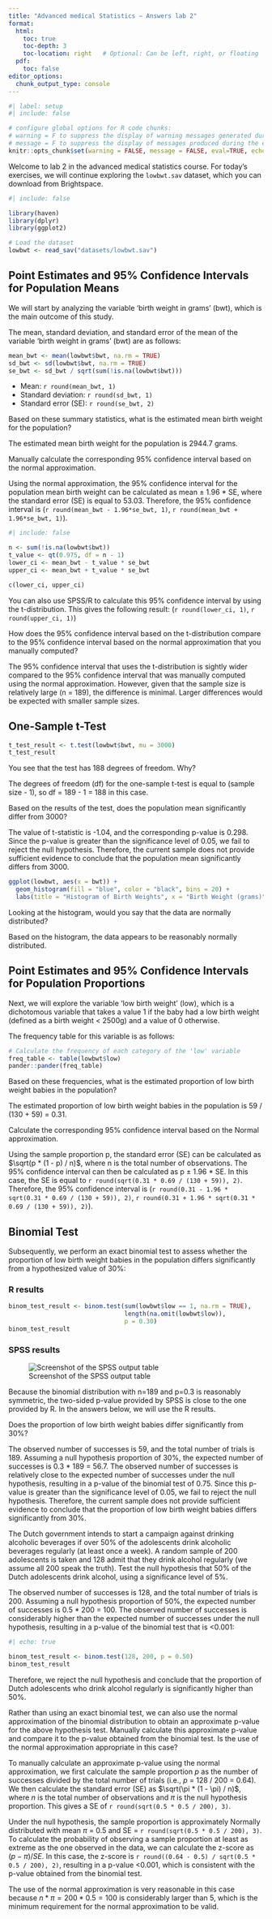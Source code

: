 ```yaml
---
title: "Advanced medical Statistics – Answers lab 2"
format: 
  html:
    toc: true       
    toc-depth: 3    
    toc-location: right   # Optional: Can be left, right, or floating    
  pdf:
    toc: false      
editor_options:
  chunk_output_type: console
---
```


```r
#| label: setup
#| include: false

# configure global options for R code chunks:
# warning = F to suppress the display of warning messages generated during the execution of code chunks
# message = F to suppress the display of messages produced during the execution of code chunks
knitr::opts_chunk$set(warning = FALSE, message = FALSE, eval=TRUE, echo = FALSE)
```

Welcome to lab 2 in the advanced medical statistics course. For today’s exercises, we will continue exploring the `lowbwt.sav` dataset, which you can download from Brightspace. 

```r
#| include: false

library(haven)
library(dplyr)
library(ggplot2)

# Load the dataset
lowbwt <- read_sav("datasets/lowbwt.sav")
```

## Point Estimates and 95% Confidence Intervals for Population Means

We will start by analyzing the variable 'birth weight in grams' (bwt), which is the main outcome of this study.

The mean, standard deviation, and standard error of the mean of the variable 'birth weight in grams' (bwt) are as follows:

```r
mean_bwt <- mean(lowbwt$bwt, na.rm = TRUE)
sd_bwt <- sd(lowbwt$bwt, na.rm = TRUE)
se_bwt <- sd_bwt / sqrt(sum(!is.na(lowbwt$bwt)))
```

- Mean: `r round(mean_bwt, 1)`
- Standard deviation: `r round(sd_bwt, 1)`
- Standard error (SE): `r round(se_bwt, 2)`

::: {.callout-important icon=false title="Question 1"}
Based on these summary statistics, what is the estimated mean birth weight for the population?
:::

::: {.callout-tip icon=false title="Answer question 1"}
The estimated mean birth weight for the population is 2944.7 grams.
:::

::: {.callout-important icon=false title="Question 2"}
Manually calculate the corresponding 95% confidence interval based on the normal approximation.
:::

::: {.callout-tip icon=false title="Answer question 2"}
Using the normal approximation, the 95% confidence interval for the population mean birth weight can be calculated as mean ± 1.96 * SE, where the standard error (SE) is equal to 53.03. Therefore, the 95% confidence interval is (`r round(mean_bwt - 1.96*se_bwt, 1)`, `r round(mean_bwt + 1.96*se_bwt, 1)`).
:::

```r
#| include: false

n <- sum(!is.na(lowbwt$bwt))
t_value <- qt(0.975, df = n - 1)
lower_ci <- mean_bwt - t_value * se_bwt
upper_ci <- mean_bwt + t_value * se_bwt

c(lower_ci, upper_ci)
```

You can also use SPSS/R to calculate this 95% confidence interval by using the t-distribution. This gives the following result:
(`r round(lower_ci, 1)`, `r round(upper_ci, 1)`)

::: {.callout-important icon=false title="Question 3"}
How does the 95% confidence interval based on the t-distribution compare to the 95% confidence interval based on the normal approximation that you manually computed?
:::

::: {.callout-tip icon=false title="Answer question 3"}
The 95% confidence interval that uses the t-distribution is sightly wider compared to the 95% confidence interval that was manually computed using the normal approximation. However, given that the sample size is relatively large (n = 189), the difference is minimal. Larger differences would be expected with smaller sample sizes.
:::

## One-Sample t-Test

```r
t_test_result <- t.test(lowbwt$bwt, mu = 3000)
t_test_result
```

::: {.callout-important icon=false title="Question 4"}
You see that the test has 188 degrees of freedom. Why?
:::

::: {.callout-tip icon=false title="Answer question 5"}
The degrees of freedom (df) for the one-sample t-test is equal to (sample size - 1), so df = 189 - 1 = 188 in this case.
:::

::: {.callout-important icon=false title="Question 5"}
Based on the results of the test, does the population mean significantly differ from 3000?
:::

::: {.callout-tip icon=false title="Answer question 5"}
The value of t-statistic is -1.04, and the corresponding p-value is 0.298. Since the p-value is greater than the significance level of 0.05, we fail to reject the null hypothesis. Therefore, the current sample does not provide sufficient evidence to conclude that the population mean significantly differs from 3000.
:::

```r
ggplot(lowbwt, aes(x = bwt)) +
  geom_histogram(fill = "blue", color = "black", bins = 20) +
  labs(title = "Histogram of Birth Weights", x = "Birth Weight (grams)", y = "Frequency")
```

::: {.callout-important icon=false title="Question 6"}
Looking at the histogram, would you say that the data are normally distributed?
:::

::: {.callout-tip icon=false title="Answer question 6"}
Based on the histogram, the data appears to be reasonably normally distributed.
:::

## Point Estimates and 95% Confidence Intervals for Population Proportions

Next, we will explore the variable 'low birth weight' (low), which is a dichotomous variable that takes a value 1 if the baby had a low birth weight (defined as a birth weight < 2500g) and a value of 0 otherwise.

The frequency table for this variable is as follows:

```r
# Calculate the frequency of each category of the 'low' variable
freq_table <- table(lowbwt$low)
pander::pander(freq_table)
```

::: {.callout-important icon=false title="Question 7"}
Based on these frequencies, what is the estimated proportion of low birth weight babies in the population?
:::

::: {.callout-tip icon=false title="Answer question 7"}
The estimated proportion of low birth weight babies in the population is 59 / (130 + 59) = 0.31.
:::

::: {.callout-important icon=false title="Question 8"}
Calculate the corresponding 95% confidence interval based on the Normal approximation.
:::

::: {.callout-tip icon=false title="Answer question 8"}
Using the sample proportion p, the standard error (SE) can be calculated as $\sqrt(p * (1 - p) / n)$, where n is the total number of observations. The 95% confidence interval can then be calculated as p ± 1.96 * SE. In this case, the SE is equal to `r round(sqrt(0.31 * 0.69 / (130 + 59)), 2)`. Therefore, the 95% confidence interval is (`r round(0.31 - 1.96 * sqrt(0.31 * 0.69 / (130 + 59)), 2)`, `r round(0.31 + 1.96 * sqrt(0.31 * 0.69 / (130 + 59)), 2)`).
:::

## Binomial Test

Subsequently, we perform an exact binomial test to assess whether the proportion of low birth weight babies in the population differs significantly from a hypothesized value of 30%:

### R results

```r
binom_test_result <- binom.test(sum(lowbwt$low == 1, na.rm = TRUE),
                                length(na.omit(lowbwt$low)),
                                p = 0.30)
binom_test_result
```

### SPSS results

![Screenshot of the SPSS output table](images/SPSS_lab2_q9.PNG)

Because the binomial distribution with n=189 and p=0.3 is reasonably symmetric, the two-sided p-value provided by SPSS is close to the one provided by R. In the answers below, we will use the R results.

::: {.callout-important icon=false title="Question 9"}
Does the proportion of low birth weight babies differ significantly from 30%?
:::

::: {.callout-tip icon=false title="Answer question 9"}
The observed number of successes is 59, and the total number of trials is 189. Assuming a null hypothesis proportion of 30%, the expected number of successes is 0.3 * 189 = 56.7. The observed number of successes is relatively close to the expected number of successes under the null hypothesis, resulting in a p-value of the binomial test of 0.75. Since this p-value is greater than the significance level of 0.05, we fail to reject the null hypothesis. Therefore, the current sample does not provide sufficient evidence to conclude that the proportion of low birth weight babies differs significantly from 30%.
:::

::: {.callout-important icon=false title="Question 10"}
The Dutch government intends to start a campaign against drinking alcoholic beverages if over 50% of the adolescents drink alcoholic beverages regularly (at least once a week). A random sample of 200 adolescents is taken and 128 admit that they drink alcohol regularly (we assume all 200 speak the truth). Test the null hypothesis that 50% of the Dutch adolescents drink alcohol, using a significance level of 5%.
:::

::: {.callout-tip icon=false title="Answer question 10"}
The observed number of successes is 128, and the total number of trials is 200. Assuming a null hypothesis proportion of 50%, the expected number of successes is 0.5 * 200 = 100. The observed number of successes is considerably higher than the expected number of successes under the null hypothesis, resulting in a p-value of the binomial test that is <0.001: 

```r
#| echo: true

binom_test_result <- binom.test(128, 200, p = 0.50)
binom_test_result
```
  
Therefore, we reject the null hypothesis and conclude that the proportion of Dutch adolescents who drink alcohol regularly is significantly higher than 50%.
:::

::: {.callout-important icon=false title="Question 11"}
Rather than using an exact binomial test, we can also use the normal approximation of the binomial distribution to obtain an approximate p-value for the above hypothesis test. Manually calculate this approximate p-value and compare it to the p-value obtained from the binomial test. Is the use of the normal approximation appropriate in this case?
::: 

::: {.callout-tip icon=false title="Answer question 11"}
To manually calculate an approximate p-value using the normal approximation, we first calculate the sample proportion $p$ as the number of successes divided by the total number of trials (i.e., $p$ = 128 / 200 = 0.64). We then calculate the standard error (SE) as $\sqrt(\pi * (1 - \pi) / n)$, where $n$ is the total number of observations and $\pi$ is the null hypothesis proportion. This gives a SE of `r round(sqrt(0.5 * 0.5 / 200), 3)`.

Under the null hypothesis, the sample proportion is approximately Normally distributed with mean $\pi$ = 0.5 and SE = `r round(sqrt(0.5 * 0.5 / 200), 3)`. To calculate the probability of observing a sample proportion at least as extreme as the one observed in the data, we can calculate the z-score as $(p - \pi) / SE$. In this case, the z-score is `r round((0.64 - 0.5) / sqrt(0.5 * 0.5 / 200), 2)`, resulting in a p-value <0.001, which is consistent with the p-value obtained from the binomial test.

The use of the normal approximation is very reasonable in this case because $n * \pi = 200 * 0.5 =100$ is considerably larger than 5, which is the minimum requirement for the normal approximation to be valid.
:::
